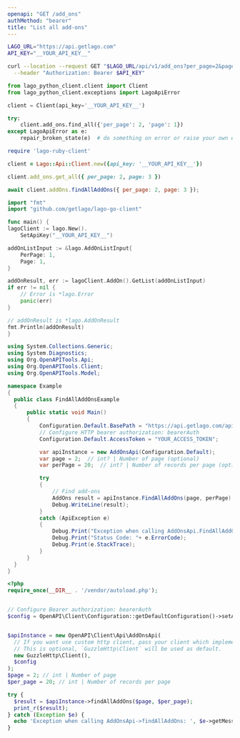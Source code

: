 ```yaml
---
openapi: "GET /add_ons"
authMethod: "bearer"
title: "List all add-ons"
---
```


<RequestExample>

```bash cURL
LAGO_URL="https://api.getlago.com"
API_KEY="__YOUR_API_KEY__"

curl --location --request GET "$LAGO_URL/api/v1/add_ons?per_page=2&page=1" \
  --header "Authorization: Bearer $API_KEY"
```

```python Python
from lago_python_client.client import Client
from lago_python_client.exceptions import LagoApiError

client = Client(api_key='__YOUR_API_KEY__')

try:
    client.add_ons.find_all({'per_page': 2, 'page': 1})
except LagoApiError as e:
    repair_broken_state(e)  # do something on error or raise your own exception
```

```ruby Ruby
require 'lago-ruby-client'

client = Lago::Api::Client.new({api_key: '__YOUR_API_KEY__'})

client.add_ons.get_all({ per_page: 2, page: 3 })
```

```js Javascript
await client.addOns.findAllAddOns({ per_page: 2, page: 3 });
```

```go Go
import "fmt"
import "github.com/getlago/lago-go-client"

func main() {
lagoClient := lago.New().
    SetApiKey("__YOUR_API_KEY__")

addOnListInput := &lago.AddOnListInput{
    PerPage: 1,
    Page: 1,
}

addOnResult, err := lagoClient.AddOn().GetList(addOnListInput)
if err != nil {
    // Error is *lago.Error
    panic(err)
}

// addOnResult is *lago.AddOnResult
fmt.Println(addOnResult)
}
```

```csharp C#
using System.Collections.Generic;
using System.Diagnostics;
using Org.OpenAPITools.Api;
using Org.OpenAPITools.Client;
using Org.OpenAPITools.Model;

namespace Example
{
  public class FindAllAddOnsExample
  {
      public static void Main()
      {
          Configuration.Default.BasePath = "https://api.getlago.com/api/v1";
          // Configure HTTP bearer authorization: bearerAuth
          Configuration.Default.AccessToken = "YOUR_ACCESS_TOKEN";

          var apiInstance = new AddOnsApi(Configuration.Default);
          var page = 2;  // int? | Number of page (optional)
          var perPage = 20;  // int? | Number of records per page (optional)

          try
          {
              // Find add-ons
              AddOns result = apiInstance.FindAllAddOns(page, perPage);
              Debug.WriteLine(result);
          }
          catch (ApiException e)
          {
              Debug.Print("Exception when calling AddOnsApi.FindAllAddOns: " + e.Message );
              Debug.Print("Status Code: "+ e.ErrorCode);
              Debug.Print(e.StackTrace);
          }
      }
  }
}
```

```php PHP
<?php
require_once(__DIR__ . '/vendor/autoload.php');


// Configure Bearer authorization: bearerAuth
$config = OpenAPI\Client\Configuration::getDefaultConfiguration()->setAccessToken('YOUR_ACCESS_TOKEN');


$apiInstance = new OpenAPI\Client\Api\AddOnsApi(
  // If you want use custom http client, pass your client which implements `GuzzleHttp\ClientInterface`.
  // This is optional, `GuzzleHttp\Client` will be used as default.
  new GuzzleHttp\Client(),
  $config
);
$page = 2; // int | Number of page
$per_page = 20; // int | Number of records per page

try {
  $result = $apiInstance->findAllAddOns($page, $per_page);
  print_r($result);
} catch (Exception $e) {
  echo 'Exception when calling AddOnsApi->findAllAddOns: ', $e->getMessage(), PHP_EOL;
}
```

</RequestExample>
